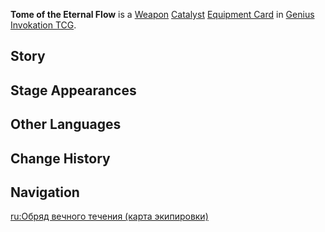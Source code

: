 {{About|the [[Genius Invokation TCG]] Equipment Card|the [[Catalyst]]|Tome of the Eternal Flow}}
{{Genius Invokation TCG Infobox
|title     = Tome of the Eternal Flow
|id        = 311108
|image     = Tome of the Eternal Flow Equipment Card.png
|type      = Equipment Card
|group     = Weapon;Catalyst
|effect    = '''The character deals +1 DMG.'''<br>'''After this character takes DMG or is healed:''' If this character has already been damaged or healed 2 times this Round, then this character's next attack this Round deals +2 additional DMG. (Once per Round)
|matching  = 3
|source1   = {{Sold By}}
}}
'''Tome of the Eternal Flow''' is a [[Weapon Card|Weapon]] [[Catalyst Card|Catalyst]] [[Equipment Card]] in [[Genius Invokation TCG]].

==Story==
{{Description|"...For if the harbinger of the apocalypse would indeed one day arrive, the flood would wash everything away."<br>"The watchers would fight with both duty and joy in their our hearts, just as the goddess had found empathy for them in hers."|title=Aeon Wave: Tome of the Eternal Flow}}

==Stage Appearances==
{{Genius Invokation TCG Stage Appearances}}

==Other Languages==
{{Other Languages|Transclude=Lost Prayer to the Sacred Winds;1#0}}

==Change History==
{{Change History|4.5}}

==Navigation==
{{Genius Invokation TCG Navbox|Equipment Card}}

[[ru:Обряд вечного течения (карта экипировки)]]
